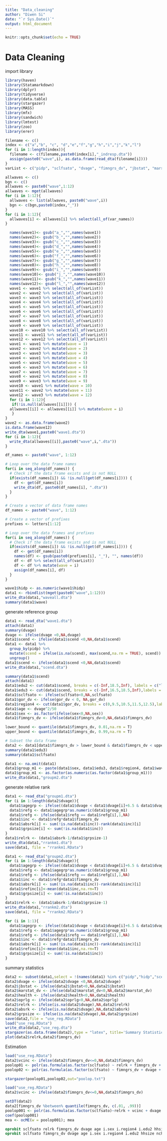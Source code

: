 ```yaml
---
title: "Data_cleaning"
author: "Diwen Si"
date: "`r Sys.Date()`"
output: html_document
---
```


```r
knitr::opts_chunk$set(echo = TRUE)
```

# Data Cleaning
import library
```r
library(haven)
library(Statamarkdown)
library(dplyr)
library(tidyverse)
library(data.table)
library(stargazer)
library(MASS)
library(mfx)
library(sandwich)
library(lmtest)
library(zoo)
library(erer)
```


```r
filename <- c()
index <- c("a","b", "c", "d","e","f","g","h","i","j","k","l")
for (i in 1:length(index)){
  filename <- c(filename,paste0(index[i],"_indresp.dta"))
  assign(paste0("wave",i), as.data.frame(read_dta(filename[i])))
}
varList <- c("pidp", "sclfsato", "dvage", "fimngrs_dv", "jbstat", "marstat_dv", "health","nchresp", "gor_dv", "hhsize", "pidp", "hidp", "sex", "oprlg", "scend")
```

```r
allwaves <- c()
bgn <- c()
allwaves <- paste0("wave",1:12)
allwaves <- mget(allwaves)
for (i in 1:12){
  allwaves <- list(allwaves, paste0("wave",i))
  bgn <- c(bgn,paste0(index,"_"))
}
for (i in 1:12){
  allwaves[i] <- allwaves[i] %>% select(all_of(var_names))
}
```
```r
  names(wave1)<- gsub("a_","",names(wave1))
  names(wave2)<- gsub("b_","",names(wave2))
  names(wave3)<- gsub("c_","",names(wave3))
  names(wave4)<- gsub("d_","",names(wave4))
  names(wave5)<- gsub("e_","",names(wave5))
  names(wave6)<- gsub("f_","",names(wave6))
  names(wave7)<- gsub("g_","",names(wave7))
  names(wave8)<- gsub("h_","",names(wave8))
  names(wave9)<- gsub("i_","",names(wave9))
  names(wave10)<- gsub("j_","",names(wave10))
  names(wave11)<- gsub("k_","",names(wave11))
  names(wave12)<- gsub("l_","",names(wave12))
  wave1 <- wave1 %>% select(all_of(varList))
  wave2 <- wave2 %>% select(all_of(varList))
  wave3 <- wave3 %>% select(all_of(varList))
  wave4 <- wave4 %>% select(all_of(varList))
  wave5 <- wave5 %>% select(all_of(varList))
  wave6 <- wave6 %>% select(all_of(varList))
  wave7 <- wave7 %>% select(all_of(varList))
  wave8 <- wave8 %>% select(all_of(varList))
  wave9 <- wave9 %>% select(all_of(varList))
  wave10 <- wave10 %>% select(all_of(varList))
  wave11 <- wave11 %>% select(all_of(varList))
  wave12 <- wave12 %>% select(all_of(varList))
  wave1 <- wave1 %>% mutate(wave = 1)
  wave2 <- wave2 %>% mutate(wave = 2)
  wave3 <- wave3 %>% mutate(wave = 3)
  wave4 <- wave1 %>% mutate(wave = 4)
  wave5 <- wave2 %>% mutate(wave = 5)
  wave6 <- wave3 %>% mutate(wave = 6)
  wave7 <- wave1 %>% mutate(wave = 7)
  wave8 <- wave2 %>% mutate(wave = 8)
  wave9 <- wave3 %>% mutate(wave = 9)
  wave10 <- wave1 %>% mutate(wave = 10)
  wave11 <- wave2 %>% mutate(wave = 11)
  wave12 <- wave3 %>% mutate(wave = 12)
  for (i in 1:12){
   if(!is.null(allwaves[[i]])) {
  allwaves[[i]] <- allwaves[[i]] %>% mutate(wave = i)
   }
}
wave2 <- as.data.frame(wave2)
is.data.frame(wave12)
write_dta(wave1,paste0("wave1.dta"))
for (i in 1:12){
  write_dta(allwaves[[i]],paste0("wave",i,".dta"))
}
```
```r
df_names <- paste0("wave", 1:12)

# Loop over the data frame names
for(i in seq_along(df_names)) {
  # Check if the data frame exists and is not NULL
  if(exists(df_names[i]) && !is.null(get(df_names[i]))) {
    df <- get(df_names[i])
    write_dta(df, paste0(df_names[i], ".dta"))
  }
}
```

```r
# Create a vector of data frame names
df_names <- paste0("wave", 1:12)

# Create a vector of prefixes
prefixes <- letters[1:12]

# Loop over the data frames and prefixes
for(i in seq_along(df_names)) {
  # Check if the data frame exists and is not NULL
  if(exists(df_names[i]) && !is.null(get(df_names[i]))) {
    df <- get(df_names[i])
    names(df) <- gsub(paste0(prefixes[i], "_"), "", names(df))
    df <- df %>% select(all_of(varList))
    df <- df %>% mutate(wave = i)
    assign(df_names[i], df)
  }
}

```

```r
wave1$hidp <- as.numeric(wave1$hidp)
data1 <- rbindlist(mget(paste0("wave",1:12)))
write_dta(data1,"waveall.dta")
summary(data1$wave)
```
generate reference group
```r
data1 <- read_dta("wave1.dta")
attach(data1)
summary(dvage)
dvage <- ifelse(dvage <0,NA,dvage)
data1$scend <- ifelse(data1$scend <0,NA,data1$scend)
data1 <- data1 %>%
  group_by(pidp) %>%
  mutate(scend = ifelse(is.na(scend), max(scend,na.rm = TRUE), scend)) %>%
  ungroup()
data1$scend <- ifelse(data1$scend <0,NA,data1$scend)
write_dta(data1,"scend.dta")
```
```r
summary(data1$scend)
attach(data1)
data1$edu2 <- cut(data1$scend, breaks = c(-Inf,18.5,Inf), labels = c("low","high"))
data1$edu3 <- cut(data1$scend, breaks = c(-Inf,16.5,18.5,Inf),labels = c("low","mid","high"))
data1$sclfsato <- ifelse(sclfsato<0,NA,sclfsato)
data1$gor_dv <- ifelse(gor_dv < 0, NA,gor_dv)
data1$region4 <- cut(data1$gor_dv, breaks = c(0,9.5,10.5,11.5,12.5),labels = c("England","Wales","Scotland","Northern Ireland"))
data1$age <- dvage^2/50
data1$sex <- as.factor(ifelse(sex<0,NA,sex))
data1$fimngrs_dv <- ifelse(data1$fimngrs_dv<0,NA,data1$fimngrs_dv)

lower_bound <- quantile(data1$fimngrs_dv, 0.01,na.rm = T)
upper_bound <- quantile(data1$fimngrs_dv, 0.99,na.rm = T)

# Subset the data frame
data2 <- data1[data1$fimngrs_dv > lower_bound & data1$fimngrs_dv < upper_bound, ]#remove this line for groupm1
summary(data1$edu3)
summary(data1$sclfsato)

data1 <- na.omit(data1)
data1$group_m1 <- paste(data1$sex, data1$edu3, data1$region4, data1$wave, sep = "_")
data1$group_m1 <- as.factor(as.numeric(as.factor(data1$group_m1)))
write_dta(data1,"groupm2.dta")
```
generate relative rank
```r
data1 <- read_dta("groupm1.dta")
for (i in 1:length(data2$dvage)){
  data1$agegrp <- ifelse((data1$dvage < data1$dvage[i]+6.5 & data1$dvage > data1$dvage[i]-3.5),1,0) 
  data1$refg <- data1$agegrp*as.numeric(data1$group_m1)
  data1$refg <- ifelse(data1$refg == data1$refg[i],1,NA)
  data1$inc <- data1$refg*data1$fimngrs_dv
  data1$absrk[i] <- sum(!is.na(data1$inc))-rank(data1$inc)[i]
  data1$grpsize[i] <- sum(!is.na(data1$inc))
}
data1$relrk <- (data1$absrk-1/data1$grpsize-1)
write_dta(data1,"rrankm1.dta")
save(data1, file = "rrankm1.RData")
```
```r
data1 <- read_dta("groupm2.dta")
for (i in 1:length(data2$dvage)){
  data1$agegrp <- ifelse((data1$dvage < data1$dvage[i]+6.5 & data1$dvage > data1$dvage[i]-3.5),1,0) 
  data1$refg <- data1$agegrp*as.numeric(data1$group_m1)
  data1$refg <- ifelse(data1$refg == data1$refg[i],1,NA)
  data1$inc <- data1$refg*data1$fimngrs_dv
  data1$absrk[i] <- sum(!is.na(data1$inc))-rank(data1$inc)[i]
  data1$refinc[i]<-mean(data1$inc,na.rm=T)
  data1$grpsize[i] <- sum(!is.na(data1$inc))
}
data1$relrk <- (data1$absrk-1/data1$grpsize-1)
write_dta(data1,"rrankm2.dta")
save(data1, file = "rrankm2.RData")
```
```r
for (i in 1:1){
  data1$agegrp <- ifelse((data1$dvage < data1$dvage[i]+6.5 & data1$dvage > data1$dvage[i]-3.5),1,0) 
  data1$refg <- data1$agegrp*as.numeric(data1$group_m1)
  data1$refg <- ifelse(data1$refg == data1$refg[i],1,NA)
  data1$inc <- data1$refg*data1$fimngrs_dv
  data1$absrk[i] <- sum(!is.na(data1$inc))-rank(data1$inc)[i]
  data1$refinc[i]<-mean(data1$inc,na.rm=T)
  data1$grpsize[i] <- sum(!is.na(data1$inc))
}
```

summary statistics
```r
data2 <- subset(data1,select = !(names(data1) %in% c("pidp","hidp","scend","edu3","gor_dv","refg","inc","agegrp","groupm1")))
data2$dvage <- ifelse(data2$dvage <0,NA,data2$dvage)
data2$jbstat <- ifelse(data2$jbstat<0,NA,data2$jbstat)
data2$marstat_dv <- ifelse(data2$marstat_dv<0,NA,data2$marstat_dv)
data2$health <- ifelse(data2$health<0,NA,data2$health)
data2$oprlg <- ifelse(data2$oprlg<0,NA,data2$oprlg)
data2$relrk <- ifelse(is.na(data2$dvage),NA,data2$relrk)
data2$absrk <- ifelse(is.na(data2$dvage),NA,data2$absrk)
data2$grpsize <- ifelse(is.na(data2$dvage),NA,data2$grpsize)
save(data2,file = "use_reg.RData")
load("use_reg.RData")
write_dta(data2,"use_reg.dta")
stargazer(as.data.frame(data2),type = "latex", title='Summary Statistics',out = "summarys1.txt")
plot(data2$relrk,data2$fimngrs_dv)
```
Estimation


```r
load("use_reg.RData")
data2$vcinc <- ifelse(data2$fimngrs_dv<=0,NA,data2$fimngrs_dv)
poolop01 <- polr(as.formula(as.factor(sclfsato) ~ relrk + fimngrs_dv + dvage + age + as.factor(sex) + as.factor(region4) + as.factor(edu2) + hhsize + nchresp + as.factor(health) + as.factor(jbstat) + as.factor(marstat_dv)), data = data2, Hess=TRUE)
poolop02 <- polr(as.formula(as.factor(sclfsato) ~ fimngrs_dv + dvage + age + as.factor(sex) + as.factor(region4) + as.factor(edu2) + hhsize + nchresp + as.factor(health) + as.factor(jbstat) + as.factor(marstat_dv)), data = data2, Hess=TRUE)

stargazer(poolop01,poolop02,out="poolop.txt")
```
```r
load("use_reg.RData")
data2$vcinc <- ifelse(data2$fimngrs_dv<=0,NA,data2$fimngrs_dv)

setDT(data2)
data2[fimngrs_dv %between% quantile(fimngrs_dv, c(.01, .99))]
poolop001 <- polr(as.formula(as.factor(sclfsato)~relrk + vcinc + dvage + age + as.factor(sex) + as.factor(region4) + as.factor(edu2) + hhsize + nchresp + as.factor(health) + as.factor(jbstat) + as.factor(marstat_dv)),data = data2, method = "probit",Hess = TRUE, vcinc > 150)
coef(poolop001)
mea <- ocME(w = poolop001); mea

```

```stata
oprobit sclfsato relrk fimngrs_dv dvage age i.sex i.region4 i.edu2 hhsize nchresp i.health i.jbstat i.marstat_dv
oprobit sclfsato fimngrs_dv dvage age i.sex i.region4 i.edu2 hhsize nchresp i.health i.jbstat i.marstat_dv
```



